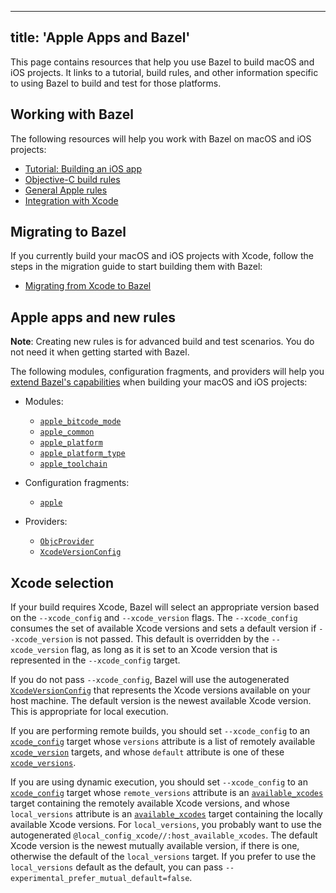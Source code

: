 
---
title: 'Apple Apps and Bazel'
---



This page contains resources that help you use Bazel to build macOS and iOS
projects. It links to a tutorial, build rules, and other information specific to
using Bazel to build and test for those platforms.

## Working with Bazel

The following resources will help you work with Bazel on macOS and iOS projects:

*  [Tutorial: Building an iOS app](/start/ios-app)
*  [Objective-C build rules](/reference/be/objective-c)
*  [General Apple rules](https://github.com/bazelbuild/rules_apple)
*  [Integration with Xcode](/install/ide)

## Migrating to Bazel

If you currently build your macOS and iOS projects with Xcode, follow the steps
in the migration guide to start building them with Bazel:

*  [Migrating from Xcode to Bazel](/migrate/xcode)

## Apple apps and new rules

**Note**: Creating new rules is for advanced build and test scenarios.
You do not need it when getting started with Bazel.

The following modules, configuration fragments, and providers will help you
[extend Bazel's capabilities](/extending/concepts)
when building your macOS and iOS projects:

*  Modules:

   *  [`apple_bitcode_mode`](/rules/lib/builtins/apple_bitcode_mode)
   *  [`apple_common`](/rules/lib/toplevel/apple_common)
   *  [`apple_platform`](/rules/lib/builtins/apple_platform)
   *  [`apple_platform_type`](/rules/lib/builtins/apple_platform_type)
   *  [`apple_toolchain`](/rules/lib/builtins/apple_toolchain)

*  Configuration fragments:

   *  [`apple`](/rules/lib/fragments/apple)

*  Providers:

   *  [`ObjcProvider`](/rules/lib/providers/ObjcProvider)
   *  [`XcodeVersionConfig`](/rules/lib/providers/XcodeVersionConfig)

## Xcode selection

If your build requires Xcode, Bazel will select an appropriate version based on
the `--xcode_config` and `--xcode_version` flags. The `--xcode_config` consumes
the set of available Xcode versions and sets a default version if
`--xcode_version` is not passed. This default is overridden by the
`--xcode_version` flag, as long as it is set to an Xcode version that is
represented in the `--xcode_config` target.

If you do not pass `--xcode_config`, Bazel will use the autogenerated
[`XcodeVersionConfig`](/rules/lib/providers/XcodeVersionConfig) that represents the
Xcode versions available on your host machine. The default version is
the newest available Xcode version. This is appropriate for local execution.

If you are performing remote builds, you should set `--xcode_config` to an
[`xcode_config`](/reference/be/objective-c#xcode_config)
target whose `versions` attribute is a list of remotely available
[`xcode_version`](/reference/be/objective-c#xcode_version)
targets, and whose `default` attribute is one of these
[`xcode_versions`](/reference/be/objective-c#xcode_version).

If you are using dynamic execution, you should set `--xcode_config` to an
[`xcode_config`](/reference/be/objective-c#xcode_config)
target whose `remote_versions` attribute is an
[`available_xcodes`](/reference/be/workspace#available_xcodes)
target containing the remotely available Xcode versions, and whose
`local_versions` attribute is an
[`available_xcodes`](/reference/be/workspace#available_xcodes)
target containing the locally available Xcode versions. For `local_versions`,
you probably want to use the autogenerated
`@local_config_xcode//:host_available_xcodes`. The default Xcode version is the
newest mutually available version, if there is one, otherwise the default of the
`local_versions` target. If you prefer to use the `local_versions` default
as the default, you can pass `--experimental_prefer_mutual_default=false`.

